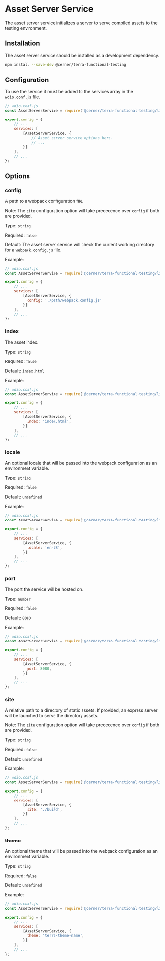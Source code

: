 # Asset Server Service

The asset server service initializes a server to serve compiled assets to the testing environment.

## Installation

The asset server service should be installed as a development dependency.

```bash
npm install --save-dev @cerner/terra-functional-testing
```

## Configuration

To use the service it must be added to the services array in the `wdio.conf.js` file.

```js
// wdio.conf.js
const AssetServerService = require('@cerner/terra-functional-testing/lib/services/wdio-asset-server-service');

export.config = {
    // ...
    services: [
        [AssetServerService, {
            // Asset server service options here.
            // ...
        }]
    ],
    // ...
};
```

## Options

### config

A path to a webpack configuration file.

Note: The `site` configuration option will take precedence over `config` if both are provided.

Type: `string`

Required: `false`

Default: The asset server service will check the current working directory for a `webpack.config.js` file.

Example:

```js
// wdio.conf.js
const AssetServerService = require('@cerner/terra-functional-testing/lib/services/wdio-asset-server-service');

export.config = {
    // ...
    services: [
        [AssetServerService, {
          config: './path/webpack.config.js'
        }]
    ],
    // ...
};
```

### index

The asset index.

Type: `string`

Required: `false`

Default: `index.html`

Example:

```js
// wdio.conf.js
const AssetServerService = require('@cerner/terra-functional-testing/lib/services/wdio-asset-server-service');

export.config = {
    // ...
    services: [
        [AssetServerService, {
          index: 'index.html',
        }]
    ],
    // ...
};
```

### locale

An optional locale that will be passed into the webpack configuration as an environment variable.

Type: `string`

Required: `false`

Default: `undefined`

Example:

```js
// wdio.conf.js
const AssetServerService = require('@cerner/terra-functional-testing/lib/services/wdio-asset-server-service');

export.config = {
    // ...
    services: [
        [AssetServerService, {
          locale: 'en-US',
        }]
    ],
    // ...
};
```

### port

The port the service will be hosted on.

Type: `number`

Required: `false`

Default: `8080`

Example:

```js
// wdio.conf.js
const AssetServerService = require('@cerner/terra-functional-testing/lib/services/wdio-asset-server-service');

export.config = {
    // ...
    services: [
        [AssetServerService, {
          port: 8080,
        }]
    ],
    // ...
};
```

### site

A relative path to a directory of static assets. If provided, an express server will be launched to serve the directory assets.

Note: The `site` configuration option will take precedence over `config` if both are provided.

Type: `string`

Required: `false`

Default: `undefined`

Example:

```js
// wdio.conf.js
const AssetServerService = require('@cerner/terra-functional-testing/lib/services/wdio-asset-server-service');

export.config = {
    // ...
    services: [
        [AssetServerService, {
          site: './build',
        }]
    ],
    // ...
};
```

### theme

An optional theme that will be passed into the webpack configuration as an environment variable.

Type: `string`

Required: `false`

Default: `undefined`

Example:

```js
// wdio.conf.js
const AssetServerService = require('@cerner/terra-functional-testing/lib/services/wdio-asset-server-service');

export.config = {
    // ...
    services: [
        [AssetServerService, {
          theme: 'terra-theme-name',
        }]
    ],
    // ...
};
```
